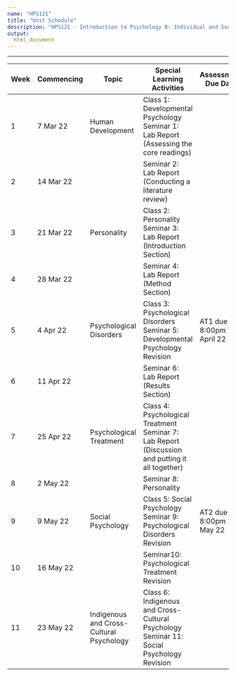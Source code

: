 ```yaml
---
name: "HPS121"
title: "Unit Schedule"
description: "HPS121 - Introduction to Psychology B: Individual and Social Development"
output:
  html_document
---
```


***

| Week | Commencing | Topic | Special Learning Activities | Assessment Due Date |
|------|------------|-------|-----------------------------|---------------------|
| 1 | 7 Mar 22 | Human Development | Class 1: Developmental Psychology<br />Seminar 1: Lab Report (Assessing the core readings) | 
| 2 | 14 Mar 22 |  | Seminar 2: Lab Report (Conducting a literature review) | 
| 3 | 21 Mar 22 | Personality | Class 2: Personality<br />Seminar 3: Lab Report (Introduction Section) | 
| 4 | 28 Mar 22 |  | Seminar 4: Lab Report (Method Section) | 
| 5 | 4 Apr 22 | Psychological Disorders | Class 3: Psychological Disorders<br />Seminar 5: Developmental Psychology Revision | AT1 due by 8:00pm 7 April 22
| 6 | 11 Apr 22 |  | Seminar 6: Lab Report (Results Section) | 
| 7 | 25 Apr 22 | Psychological Treatment | Class 4: Psychological Treatment<br />Seminar 7: Lab Report (Discussion and putting it all together) | 
| 8 | 2 May 22 |  | Seminar 8: Personality | 
| 9 | 9 May 22 | Social Psychology | Class 5: Social Psychology<br />Seminar 9: Psychological Disorders Revision | AT2 due by 8:00pm 12 May 22 |
| 10 | 16 May 22 |  | Seminar10: Psychological Treatment Revision | 
| 11 | 23 May 22 | Indigenous and Cross-Cultural Psychology | Class 6: Indigenous and Cross-Cultural Psychology<br />Seminar 11: Social Psychology Revision |